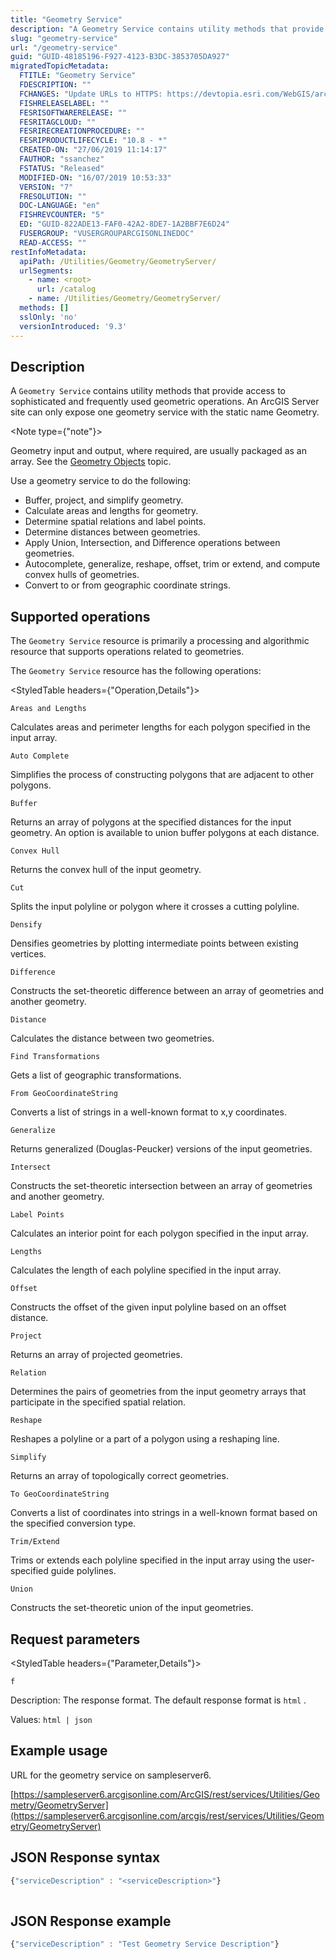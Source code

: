 ```yaml
---
title: "Geometry Service"
description: "A Geometry Service contains utility methods that provide access to sophisticated and frequently used geometric operations."
slug: "geometry-service"
url: "/geometry-service"
guid: "GUID-48185196-F927-4123-B3DC-3853705DA927"
migratedTopicMetadata:
  FTITLE: "Geometry Service"
  FDESCRIPTION: ""
  FCHANGES: "Update URLs to HTTPS: https://devtopia.esri.com/WebGIS/arcgis-rest-api-documentation/issues/181"
  FISHRELEASELABEL: ""
  FESRISOFTWARERELEASE: ""
  FESRITAGCLOUD: ""
  FESRIRECREATIONPROCEDURE: ""
  FESRIPRODUCTLIFECYCLE: "10.8 - *"
  CREATED-ON: "27/06/2019 11:14:17"
  FAUTHOR: "ssanchez"
  FSTATUS: "Released"
  MODIFIED-ON: "16/07/2019 10:53:33"
  VERSION: "7"
  FRESOLUTION: ""
  DOC-LANGUAGE: "en"
  FISHREVCOUNTER: "5"
  ED: "GUID-822ADE13-FAF0-42A2-8DE7-1A2BBF7E6D24"
  FUSERGROUP: "VUSERGROUPARCGISONLINEDOC"
  READ-ACCESS: ""
restInfoMetadata:
  apiPath: /Utilities/Geometry/GeometryServer/
  urlSegments:
    - name: <root>
      url: /catalog
    - name: /Utilities/Geometry/GeometryServer/
  methods: []
  sslOnly: 'no'
  versionIntroduced: '9.3'
---
```


## Description

A `Geometry Service` contains utility methods that provide access to sophisticated and frequently used geometric operations. An ArcGIS Server site can only expose one geometry service with the static name Geometry. 

<Note type={"note"}>

Geometry input and output, where required, are usually packaged as an array. See the [Geometry Objects](/geometry-objects) topic.

</Note>

Use a geometry service to do the following:

-   Buffer, project, and simplify geometry.
-   Calculate areas and lengths for geometry.
-   Determine spatial relations and label points.
-   Determine distances between geometries.
-   Apply Union, Intersection, and Difference operations between geometries.
-   Autocomplete, generalize, reshape, offset, trim or extend, and compute convex hulls of geometries.
-   Convert to or from geographic coordinate strings.

## Supported operations

The `Geometry Service` resource is primarily a processing and algorithmic resource that supports operations related to geometries.

The `Geometry Service` resource has the following operations:

<StyledTable headers={"Operation,Details"}>

<StyledTableRow>

<StyledTableCell cellStyle="markdown">

`Areas and Lengths` 

</StyledTableCell>

<StyledTableCell cellStyle="markdown">

Calculates areas and perimeter lengths for each polygon specified in the input array.

</StyledTableCell>

</StyledTableRow>

<StyledTableRow>

<StyledTableCell cellStyle="markdown">

`Auto Complete` 

</StyledTableCell>

<StyledTableCell cellStyle="markdown">

Simplifies the process of constructing polygons that are adjacent to other polygons.

</StyledTableCell>

</StyledTableRow>

<StyledTableRow>

<StyledTableCell cellStyle="markdown">

`Buffer` 

</StyledTableCell>

<StyledTableCell cellStyle="markdown">

Returns an array of polygons at the specified distances for the input geometry. An option is available to union buffer polygons at each distance.

</StyledTableCell>

</StyledTableRow>

<StyledTableRow>

<StyledTableCell cellStyle="markdown">

`Convex Hull` 

</StyledTableCell>

<StyledTableCell cellStyle="markdown">

Returns the convex hull of the input geometry.

</StyledTableCell>

</StyledTableRow>

<StyledTableRow>

<StyledTableCell cellStyle="markdown">

`Cut` 

</StyledTableCell>

<StyledTableCell cellStyle="markdown">

Splits the input polyline or polygon where it crosses a cutting polyline.

</StyledTableCell>

</StyledTableRow>

<StyledTableRow>

<StyledTableCell cellStyle="markdown">

`Densify` 

</StyledTableCell>

<StyledTableCell cellStyle="markdown">

Densifies geometries by plotting intermediate points between existing vertices.

</StyledTableCell>

</StyledTableRow>

<StyledTableRow>

<StyledTableCell cellStyle="markdown">

`Difference` 

</StyledTableCell>

<StyledTableCell cellStyle="markdown">

Constructs the set-theoretic difference between an array of geometries and another geometry.

</StyledTableCell>

</StyledTableRow>

<StyledTableRow>

<StyledTableCell cellStyle="markdown">

`Distance` 

</StyledTableCell>

<StyledTableCell cellStyle="markdown">

Calculates the distance between two geometries.

</StyledTableCell>

</StyledTableRow>

<StyledTableRow>

<StyledTableCell cellStyle="markdown">

`Find Transformations` 

</StyledTableCell>

<StyledTableCell cellStyle="markdown">

Gets a list of geographic transformations.

</StyledTableCell>

</StyledTableRow>

<StyledTableRow>

<StyledTableCell cellStyle="markdown">

`From GeoCoordinateString` 

</StyledTableCell>

<StyledTableCell cellStyle="markdown">

Converts a list of strings in a well-known format to x,y coordinates.

</StyledTableCell>

</StyledTableRow>

<StyledTableRow>

<StyledTableCell cellStyle="markdown">

`Generalize` 

</StyledTableCell>

<StyledTableCell cellStyle="markdown">

Returns generalized (Douglas-Peucker) versions of the input geometries.

</StyledTableCell>

</StyledTableRow>

<StyledTableRow>

<StyledTableCell cellStyle="markdown">

`Intersect` 

</StyledTableCell>

<StyledTableCell cellStyle="markdown">

Constructs the set-theoretic intersection between an array of geometries and another geometry.

</StyledTableCell>

</StyledTableRow>

<StyledTableRow>

<StyledTableCell cellStyle="markdown">

`Label Points` 

</StyledTableCell>

<StyledTableCell cellStyle="markdown">

Calculates an interior point for each polygon specified in the input array. 

</StyledTableCell>

</StyledTableRow>

<StyledTableRow>

<StyledTableCell cellStyle="markdown">

`Lengths` 

</StyledTableCell>

<StyledTableCell cellStyle="markdown">

Calculates the length of each polyline specified in the input array.

</StyledTableCell>

</StyledTableRow>

<StyledTableRow>

<StyledTableCell cellStyle="markdown">

`Offset` 

</StyledTableCell>

<StyledTableCell cellStyle="markdown">

Constructs the offset of the given input polyline based on an offset distance.

</StyledTableCell>

</StyledTableRow>

<StyledTableRow>

<StyledTableCell cellStyle="markdown">

`Project` 

</StyledTableCell>

<StyledTableCell cellStyle="markdown">

Returns an array of projected geometries.

</StyledTableCell>

</StyledTableRow>

<StyledTableRow>

<StyledTableCell cellStyle="markdown">

`Relation` 

</StyledTableCell>

<StyledTableCell cellStyle="markdown">

Determines the pairs of geometries from the input geometry arrays that participate in the specified spatial relation.

</StyledTableCell>

</StyledTableRow>

<StyledTableRow>

<StyledTableCell cellStyle="markdown">

`Reshape` 

</StyledTableCell>

<StyledTableCell cellStyle="markdown">

Reshapes a polyline or a part of a polygon using a reshaping line.

</StyledTableCell>

</StyledTableRow>

<StyledTableRow>

<StyledTableCell cellStyle="markdown">

`Simplify` 

</StyledTableCell>

<StyledTableCell cellStyle="markdown">

Returns an array of topologically correct geometries.

</StyledTableCell>

</StyledTableRow>

<StyledTableRow>

<StyledTableCell cellStyle="markdown">

`To GeoCoordinateString` 

</StyledTableCell>

<StyledTableCell cellStyle="markdown">

Converts a list of coordinates into strings in a well-known format based on the specified conversion type.

</StyledTableCell>

</StyledTableRow>

<StyledTableRow>

<StyledTableCell cellStyle="markdown">

`Trim/Extend` 

</StyledTableCell>

<StyledTableCell cellStyle="markdown">

Trims or extends each polyline specified in the input array using the user-specified guide polylines.

</StyledTableCell>

</StyledTableRow>

<StyledTableRow>

<StyledTableCell cellStyle="markdown">

`Union` 

</StyledTableCell>

<StyledTableCell cellStyle="markdown">

Constructs the set-theoretic union of the input geometries.

</StyledTableCell>

</StyledTableRow>

</StyledTable>

##  Request parameters

<StyledTable headers={"Parameter,Details"}>

<StyledTableRow>

<StyledTableCell cellStyle="markdown">

`f` 

</StyledTableCell>

<StyledTableCell cellStyle="markdown">

Description: The response format. The default response format is `html` .

Values: `html | json` 

</StyledTableCell>

</StyledTableRow>

</StyledTable>

## Example usage

URL for the geometry service on sampleserver6. 

[https://sampleserver6.arcgisonline.com/ArcGIS/rest/services/Utilities/Geometry/GeometryServer](https://sampleserver6.arcgisonline.com/arcgis/rest/services/Utilities/Geometry/GeometryServer)

## JSON Response syntax

```javascript
{"serviceDescription" : "<serviceDescription>"}
          
```

## JSON Response example

```javascript
{"serviceDescription" : "Test Geometry Service Description"}
          
```

 
